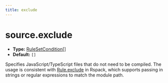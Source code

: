 ```yaml
---
title: exclude
---
```


# source.exclude

- **Type:** [RuleSetCondition[]](https://rspack.dev/config/module#condition)
- **Default:** `[]`

Specifies JavaScript/TypeScript files that do not need to be compiled. The usage is consistent with [Rule.exclude](https://rspack.dev/config/module#ruleexclude) in Rspack, which supports passing in strings or regular expressions to match the module path.


<RsbuildConfig configName="source.exclude" />
